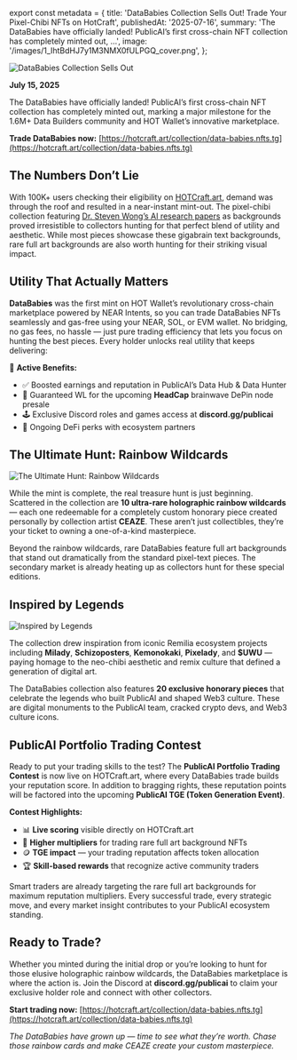 ﻿export const metadata = {
  title:
    'DataBabies Collection Sells Out! Trade Your Pixel-Chibi NFTs on HotCraft',
  publishedAt: '2025-07-16',
  summary:
    'The DataBabies have officially landed! PublicAI’s first cross-chain NFT collection has completely minted out, …',
  image: '/images/1_IhtBdHJ7y1M3NMX0fULPGQ_cover.png',
};

![DataBabies Collection Sells Out](/images/1_IhtBdHJ7y1M3NMX0fULPGQ.png)

**July 15, 2025**

The DataBabies have officially landed! PublicAI’s first cross-chain NFT collection has completely minted out, marking a major milestone for the 1.6M+ Data Builders community and HOT Wallet’s innovative marketplace.

**Trade DataBabies now:** [https://hotcraft.art/collection/data-babies.nfts.tg](https://hotcraft.art/collection/data-babies.nfts.tg)

## The Numbers Don’t Lie

With 100K+ users checking their eligibility on [HOTCraft.art](https://hotcraft.art/collection/datababies.nfts.tg), demand was through the roof and resulted in a near-instant mint-out. The pixel-chibi collection featuring [Dr. Steven Wong’s AI research papers](https://publicai.io/blog/ai-replaces-humans-publicai-is-building-the-human-layer-of-ai) as backgrounds proved irresistible to collectors hunting for that perfect blend of utility and aesthetic. While most pieces showcase these gigabrain text backgrounds, rare full art backgrounds are also worth hunting for their striking visual impact.

## Utility That Actually Matters

**DataBabies** was the first mint on HOT Wallet’s revolutionary cross-chain marketplace powered by NEAR Intents, so you can trade DataBabies NFTs seamlessly and gas-free using your NEAR, SOL, or EVM wallet. No bridging, no gas fees, no hassle — just pure trading efficiency that lets you focus on hunting the best pieces. Every holder unlocks real utility that keeps delivering:

🎯 **Active Benefits:**

- ✅ Boosted earnings and reputation in PublicAI’s Data Hub & Data Hunter
- 🧠 Guaranteed WL for the upcoming **HeadCap** brainwave DePin node presale
- 🕹 Exclusive Discord roles and games access at **discord.gg/publicai**
- 💸 Ongoing DeFi perks with ecosystem partners

## The Ultimate Hunt: Rainbow Wildcards

![The Ultimate Hunt: Rainbow Wildcards](/images/0_j-aAD_iDDU-0f0xA.png)

While the mint is complete, the real treasure hunt is just beginning. Scattered in the collection are **10 ultra-rare holographic rainbow wildcards** — each one redeemable for a completely custom honorary piece created personally by collection artist **CEAZE**. These aren’t just collectibles, they’re your ticket to owning a one-of-a-kind masterpiece.

Beyond the rainbow wildcards, rare DataBabies feature full art backgrounds that stand out dramatically from the standard pixel-text pieces. The secondary market is already heating up as collectors hunt for these special editions.

## Inspired by Legends

![Inspired by Legends](/images/0_bXnnrFMFDtdBUaEr.png)

The collection drew inspiration from iconic Remilia ecosystem projects including **Milady**, **Schizoposters**, **Kemonokaki**, **Pixelady**, and **$UWU** — paying homage to the neo-chibi aesthetic and remix culture that defined a generation of digital art.

The DataBabies collection also features **20 exclusive honorary pieces** that celebrate the legends who built PublicAI and shaped Web3 culture. These are digital monuments to the PublicAI team, cracked crypto devs, and Web3 culture icons.

## PublicAI Portfolio Trading Contest

Ready to put your trading skills to the test? The **PublicAI Portfolio Trading Contest** is now live on HOTCraft.art, where every DataBabies trade builds your reputation score. In addition to bragging rights, these reputation points will be factored into the upcoming **PublicAI TGE (Token Generation Event)**.

**Contest Highlights:**

- 📊 **Live scoring** visible directly on HOTCraft.art
- 🎯 **Higher multipliers** for trading rare full art background NFTs
- 🪙 **TGE impact** — your trading reputation affects token allocation
- 🏆 **Skill-based rewards** that recognize active community traders

Smart traders are already targeting the rare full art backgrounds for maximum reputation multipliers. Every successful trade, every strategic move, and every market insight contributes to your PublicAI ecosystem standing.

## Ready to Trade?

Whether you minted during the initial drop or you’re looking to hunt for those elusive holographic rainbow wildcards, the DataBabies marketplace is where the action is. Join the Discord at **discord.gg/publicai** to claim your exclusive holder role and connect with other collectors.

**Start trading now:** [https://hotcraft.art/collection/data-babies.nfts.tg](https://hotcraft.art/collection/data-babies.nfts.tg)

_The DataBabies have grown up — time to see what they’re worth. Chase those rainbow cards and make CEAZE create your custom masterpiece._
